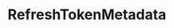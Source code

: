 ---
title: RefreshTokenMetadata
openapi: ../sequence-metadata.json post /rpc/Metadata/RefreshTokenMetadata
description: <Warning>¡Este endpoint está obsoleto!</Warning>
---